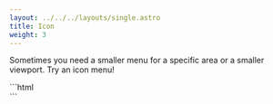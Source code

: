 ```yaml
---
layout: ../../../layouts/single.astro
title: Icon
weight: 3
---
```


<Anchor name="Icon menu"/>

Sometimes you need a smaller menu for a specific area or a smaller viewport. Try an icon menu!

<Codedemo>
<div class="icon-menu">
  <div class="icon-menu__item">
    <a class="icon-menu__action"><i class="pi-edit"></i></a>
  </div>
  <div class="icon-menu__item">
    <a class="icon-menu__action"><i class="pi-clock"></i></a>
  </div>
  <div class="icon-menu__item">
    <a class="icon-menu__action"><i class="pi-trash"></i></a>
  </div>
</div>
</Codedemo>

<Codemarkup>
```html
<div class="icon-menu">
  <div class="icon-menu__item">
    <a href="" class="icon-menu__action">
      <i class="pi-edit"></i>
    </a>
  </div>
  <div class="icon-menu__item">
    <a href="" class="icon-menu__action">
      <i class="pi-clock"></i>
    </a>
  </div>
  <div class="icon-menu__item">
    <a href="" class="icon-menu__action">
      <i class="pi-trash"></i>
    </a>
  </div>
</div>
```
</Codemarkup>

<Modifiers>
<Modifiersrow 
  modifier="icon-menu--vertical" 
  behavior="Shift the menu's orientation to vertical." 
/>
</Modifiers>
